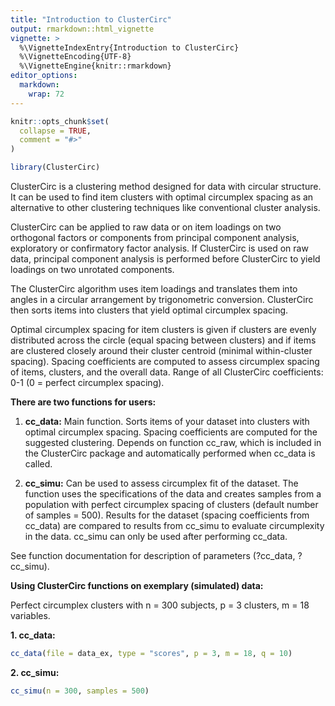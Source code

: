 ```yaml
---
title: "Introduction to ClusterCirc"
output: rmarkdown::html_vignette
vignette: >
  %\VignetteIndexEntry{Introduction to ClusterCirc}
  %\VignetteEncoding{UTF-8}
  %\VignetteEngine{knitr::rmarkdown}
editor_options: 
  markdown: 
    wrap: 72
---
```


```r
knitr::opts_chunk$set(
  collapse = TRUE,
  comment = "#>"
)
```

```r
library(ClusterCirc)
```

ClusterCirc is a clustering method designed for data with circular
structure. It can be used to find item clusters with optimal circumplex
spacing as an alternative to other clustering techniques like
conventional cluster analysis.

ClusterCirc can be applied to raw data or on item loadings on two
orthogonal factors or components from principal component analysis,
exploratory or confirmatory factor analysis. If ClusterCirc is used on
raw data, principal component analysis is performed before ClusterCirc
to yield loadings on two unrotated components.

The ClusterCirc algorithm uses item loadings and translates them into
angles in a circular arrangement by trigonometric conversion.
ClusterCirc then sorts items into clusters that yield optimal circumplex
spacing.

Optimal circumplex spacing for item clusters is given if clusters are
evenly distributed across the circle (equal spacing between clusters)
and if items are clustered closely around their cluster centroid
(minimal within-cluster spacing). Spacing coefficients are computed to
assess circumplex spacing of items, clusters, and the overall data.
Range of all ClusterCirc coefficients: 0-1 (0 = perfect circumplex
spacing).

**There are two functions for users:**

1.  **cc_data:** Main function. Sorts items of your dataset into
    clusters with optimal circumplex spacing. Spacing coefficients are
    computed for the suggested clustering. Depends on function cc_raw,
    which is included in the ClusterCirc package and automatically
    performed when cc_data is called.

2.  **cc_simu:** Can be used to assess circumplex fit of the dataset.
    The function uses the specifications of the data and creates samples
    from a population with perfect circumplex spacing of clusters (default
    number of samples = 500). Results for the dataset (spacing coefficients 
    from cc_data) are compared to results from cc_simu to evaluate
    circumplexity in the data. cc_simu can only be used after performing
    cc_data.

See function documentation for description of parameters (?cc_data, ?cc_simu).

**Using ClusterCirc functions on exemplary (simulated) data:**

Perfect circumplex clusters with n = 300 subjects, p = 3 clusters, m =
18 variables.

**1. cc_data:**

```r
cc_data(file = data_ex, type = "scores", p = 3, m = 18, q = 10)
```

**2. cc_simu:**

```r
cc_simu(n = 300, samples = 500)
```
